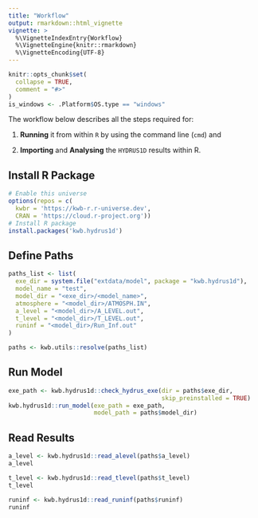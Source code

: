 ```yaml
---
title: "Workflow"
output: rmarkdown::html_vignette
vignette: >
  %\VignetteIndexEntry{Workflow}
  %\VignetteEngine{knitr::rmarkdown}
  %\VignetteEncoding{UTF-8}
---
```


```r
knitr::opts_chunk$set(
  collapse = TRUE,
  comment = "#>"
)
is_windows <- .Platform$OS.type == "windows"
```

The workflow below describes all the steps required for:

1. **Running** it from within `R`  by using the command line (`cmd`) and 

2. **Importing** and **Analysing** the `HYDRUS1D` results within R.



## Install R Package

```r
# Enable this universe
options(repos = c(
  kwbr = 'https://kwb-r.r-universe.dev',
  CRAN = 'https://cloud.r-project.org'))
# Install R package
install.packages('kwb.hydrus1d')
```

## Define Paths

```r
paths_list <- list(
  exe_dir = system.file("extdata/model", package = "kwb.hydrus1d"),
  model_name = "test",
  model_dir = "<exe_dir>/<model_name>",
  atmosphere = "<model_dir>/ATMOSPH.IN",
  a_level = "<model_dir>/A_LEVEL.out",
  t_level = "<model_dir>/T_LEVEL.out",
  runinf = "<model_dir>/Run_Inf.out"
)

paths <- kwb.utils::resolve(paths_list)


```

## Run Model

```r
exe_path <- kwb.hydrus1d::check_hydrus_exe(dir = paths$exe_dir,
                                           skip_preinstalled = TRUE)
kwb.hydrus1d::run_model(exe_path = exe_path,
                        model_path = paths$model_dir)

```

## Read Results

```r

a_level <- kwb.hydrus1d::read_alevel(paths$a_level)
a_level

t_level <- kwb.hydrus1d::read_tlevel(paths$t_level)
t_level

runinf <- kwb.hydrus1d::read_runinf(paths$runinf)
runinf
```
